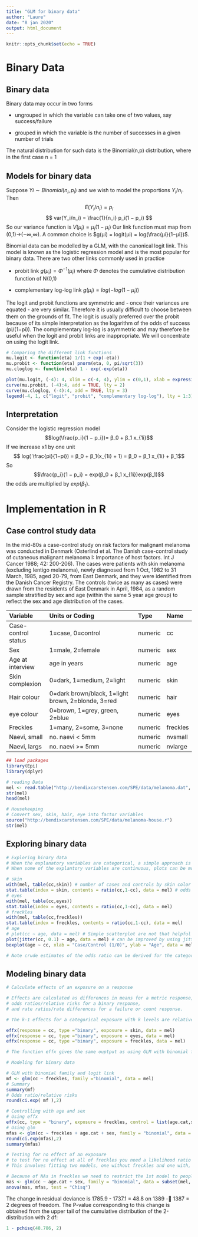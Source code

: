 ```yaml
---
title: "GLM for binary data"
author: "Laure"
date: "8 jan 2020"
output: html_document
---
```


```r
knitr::opts_chunk$set(echo = TRUE)
```


# Binary Data

## Binary data 

Binary data may occur in two forms 

- ungrouped in which the variable can take one of two values, say success/failure 

- grouped in which the variable is the number of successes in a given number of trials 

The natural distribution for such data is the Binomial(n,p) distribution, where in the ﬁrst case n = 1

## Models for binary data 

Suppose $Yi ∼ Binomial(n_i,p_i)$ and we wish to model the proportions $Y_i/n_i$. Then
$$E(Y_i/n_i) = p_i$$ 
$$ var(Y_i/n_i) = \frac{1}{n_i} p_i(1 − p_i) $$
So our variance function is $V(µ_i) = µ_i(1−µ_i)$ Our link function must map from (0,1)→(−∞,∞). A common choice is $g(µi) = logit(µi) = log(\frac{µi}{1−µi})$. 

Binomial data can be modelled by a GLM, with the canonical logit link. This model is known as the logistic regression model and is the most popular for binary data. There are two other links commonly used in practice 

- probit link $g(µ_i) = Φ^{−1}(µ_i)$ where $Φ$ denotes the cumulative distribution function of N(0,1) 

- complementary log-log link $g(µ_i) = log(−log(1−µ_i))$

The logit and probit functions are symmetric and - once their variances are equated - are very similar. Therefore it is usually diﬃcult to choose between them on the grounds of ﬁt. The logit is usually preferred over the probit because of its simple interpretation as the logarithm of the odds of success (pi/(1−pi)). The complementary log-log is asymmetric and may therefore be useful when the logit and probit links are inappropriate. We will concentrate on using the logit link.

```r
# Comparing the different link functions 
mu.logit <- function(eta) 1/(1 + exp(-eta)) 
mu.probit <- function(eta) pnorm(eta, 0, pi/sqrt(3)) 
mu.cloglog <- function(eta) 1 - exp(-exp(eta))

plot(mu.logit, (-4): 4, xlim = c(-4, 4), ylim = c(0,1), xlab = expression(eta), ylab = expression(mu == g^-1 * (eta))) 
curve(mu.probit, (-4):4, add = TRUE, lty = 2) 
curve(mu.cloglog, (-4):4, add = TRUE, lty = 3) 
legend(-4, 1, c("logit", "probit", "complementary log-log"), lty = 1:3)
```

## Interpretation 

Consider the logistic regression model 
$$log(\frac{p_i}{1 − p_i})= β_0 + β_1 x_{1i}$$
If we increase x1 by one unit 
$$ log( \frac{pi}{1−pi}) = β_0 + β_1(x_{1i} + 1) = β_0 + β_1 x_{1i} + β_1$$
So 
$$\frac{p_i}{1 − p_i} = exp(β_0 + β_1 x_{1i})exp(β_1)$$
the odds are multiplied by $exp(β_1)$.

# Implementation in R

## Case control study data 

In the mid-80s a case-control study on risk factors for malignant melanoma was conducted in Denmark (Osterlind et al. The Danish case-control study of cutaneous malignant melanoma I: Importance of host factors. Int J Cancer 1988; 42: 200-206).
The cases were patients with skin melanoma (excluding lentigo melanoma), newly diagnosed from 1 Oct, 1982 to 31 March, 1985, aged 20-79, from East Denmark, and they were identified from the Danish Cancer Registry.
The controls (twice as many as cases) were drawn from the residents of East Denmark in April, 1984, as a random sample stratified by sex and age (within the same 5 year age group) to reflect the sex and age distribution of the cases.

| Variable            | Units or Coding                                    | Type       | Name    |
|:--------------------|:---------------------------------------------------|:-----------|:--------|
| Case-control status | 1=case, 0=control                                  | numeric    | cc      |
| Sex                 | 1=male, 2=female                                   | numeric    | sex     |
| Age at interview    | age in years                                       | numeric    | age     |
| Skin complexion     | 0=dark, 1=medium, 2=light                          | numeric    | skin    |
| Hair colour         | 0=dark brown/black, 1=light brown, 2=blonde, 3=red | numeric    | hair    |
| eye colour          | 0=brown, 1=grey, green, 2=blue                     | numeric    | eyes    |
| Freckles            | 1=many, 2=some, 3=none                             | numeric    |freckles |
| Naevi, small        | no. naevi < 5mm                                    | numeric    | nvsmall |
| Naevi, largs        | no. naevi >= 5mm                                   | numeric    | nvlarge |

```r
## load packages 
library(Epi)
library(dplyr)
```

```r
# reading Data 
mel <- read.table("http://bendixcarstensen.com/SPE/data/melanoma.dat", header = T, na.string = ".")
str(mel)
head(mel)
```

```r
# Housekeeping 
# Convert sex, skin, hair, eye into factor variables
source("http://bendixcarstensen.com/SPE/data/melanoma-house.r")
str(mel)
```
## Exploring binary data 

```r
# Exploring binary data 
# When the explanatory variables are categorical, a simple approach is to calculate proportions within subgroups of the data. 
# When some of the explantory variables are continuous, plots can be more helpful. 

# skin
with(mel, table(cc,skin)) # number of cases and controls by skin color
stat.table(index = skin, contents = ratio(cc,1-cc), data = mel) # odds of being a case by skin color
# eyes
with(mel, table(cc,eyes))
stat.table(index = eyes, contents = ratio(cc,1-cc), data = mel)
# freckles
with(mel, table(cc,freckles))
stat.table(index = freckles, contents = ratio(cc,1-cc), data = mel)
# age 
# plot(cc ∼ age, data = mel) # Simple scatterplot are not that helpful 
plot(jitter(cc, 0.1) ∼ age, data = mel) # can be improved by using jitter
boxplot(age ∼ cc, xlab = "Case/Control (1/0)", ylab = "Age", data = mel) # an alternative to scatter plot is to use a box plot 

# Note crude estimates of the odds ratio can be derived for the categorical data from tables above
```

## Modeling binary data 

```r
# Calculate effects of an exposure on a response

# Effects are calculated as differences in means for a metric response,
# odds ratios/relative risks for a binary response, 
# and rate ratios/rate differences for a failure or count response.

# The k-1 effects for a categorical exposure with k levels are relative to a baseline which, by default, is the first level.

effx(response = cc, type ="binary", exposure = skin, data = mel)
effx(response = cc, type ="binary", exposure = eyes, data = mel)
effx(response = cc, type ="binary", exposure = freckles, data = mel)

# The function effx gives the same ouptput as using GLM with binomial family and logit link
```

```r
# Modeling for binary data 

# GLM with binomial family and logit link
mf <- glm(cc ~ freckles, family ="binomial", data = mel) 
# Summary
summary(mf)
# Odds ratio/relative risks  
round(ci.exp( mf ),2)

# Controlling with age and sex 
# Using effx
effx(cc, type = "binary", exposure = freckles, control = list(age.cat,sex), data = mel)
# Using glm
mfas <- glm(cc ~ freckles + age.cat + sex, family = "binomial", data = mel) # this gives same result as using effx with control
round(ci.exp(mfas),2)
summary(mfas)
```


```r
# Testing for no effect of an exposure 
# to test for no effect at all of freckles you need a likelihood ratio test.
# This involves fitting two models, one without freckles and one with, and recording the change in deviance.

# Because of NAs in freckles we need to restrict the 1st model to people who have non NA freckles
mas <- glm(cc ~ age.cat + sex, family = "binomial", data = subset(mel, !is.na(freckles)) )
anova(mas, mfas, test = "Chisq")
```

The change in residual deviance is 1785.9 - 1737.1 = 48.8 on 1389 -􀀀 1387 = 2 degrees of
freedom. The P-value corresponding to this change is obtained from the upper tail of the
cumulative distribution of the 2-distribution with 2 df:

```r
1 - pchisq(48.786, 2)
```


